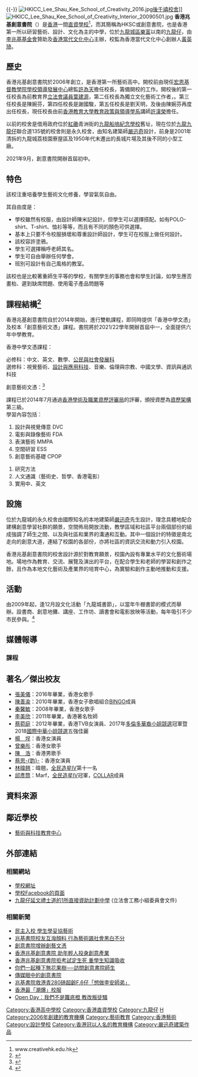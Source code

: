 {{不是|香港青年協會李兆基書院}}
{{multiple issues|
{{refimprove|time=2018-10-28T14:54:34+00:00}}
{{External links|time=2022-05-09}}
{{POV|time=2022-05-09}}
}}{{-}}
{{Infobox school
| name = 香港兆基創意書院
| other_name = {{lang|en|HKICC Lee Shau Kee School of Creativity}}
| established = 2006年
| type = 直資學校
| superintendent = [[黃英琦|黃英琦]]
| principal = [[許漢榮|許漢榮]]
| vice_principal =蔡芷筠
| assistant_principal=布正峯<br>李韋欣<br>陳上城
| location = {{HKG}}[[九龍城區|九龍城區]][[聯合道|聯合道]]135號
| campus = [[市區|市區]]
| students = 500
| website = {{URL|https://www.creativehk.edu.hk/}}
}}
[[File:HKICC_Lee_Shau_Kee_School_of_Creativity_2016.jpg|thumb]][[後千禧校舍|後千禧校舍]]]]
[[File:HKICC_Lee_Shau_Kee_School_of_Creativity_Interior_20090501.jpg|thumb]]
'''香港兆基創意書院'''（{{lang-en|HKICC Lee Shau Kee School of Creativity}}）是[[香港|香港]]一間[[直接資助計劃|直資學校]]<ref>www.creativehk.edu.hk</ref>，而其簡稱為HKSC或創意書院，也是香港第一所以研習藝術、設計、文化為主的中學，位於[[九龍城區|九龍城區]][[樂富|樂富]]以南的[[九龍仔|九龍仔]]，由[[李兆基基金會|李兆基基金會]]贊助及[[香港當代文化中心|香港當代文化中心]]主辦，校監為香港當代文化中心創辦人[[黃英琦|黃英琦]]。

==歷史==
香港兆基創意書院於2006年創立，是香港第一所藝術高中。開校前由現任[[宏恩基督教學院|宏恩基督教學院]][[學校領導發展中心|學校領導發展中心]]總監[[許為天|許為天]]擔任校長，籌備開校的工作。開校後的第一任校長為前教育界[[香港立法會|立法會議員]][[葉建源|葉建源]]，第二任校長為獨立文化藝術工作者，{{citation_needed|[http://www.aco.hk/#!who-chi/cpt9 艺鵠]海豚{{le|馮美華|May Fung}}，別號 「微瘋」}}。第三任校長是陳婉芬，第四任校長是謝國駿，第五任校長是劉天明，及後由陳婉芬再度出任校長，現任校長由前[[香港教育大學|香港教育大學]][[教育政策與領導學系|教育政策與領導學系]]講師[[許漢榮|許漢榮]]擔任。

以前的校舍是借用政府位於[[紅磡|紅磡]]青洲街的[[九龍船塢紀念學校|九龍船塢紀念學校]]舊址，現在位於[[九龍|九龍]][[九龍仔|九龍仔]]聯合道135號的校舍則是永久校舍，由知名建築師[[嚴迅奇|嚴迅奇]]設計，前身是2001年清拆的九龍城荔枝園寮屋區及1950年代末遷出的長城片場及其後不同的小型工廠。

2021年9月，創意書院開辦首屆初中。

==特色==
該校注重培養學生藝術文化修養，學習氣氛自由。

其自由度是：

* 學校雖然有校服，由設計師陳米記設計，但學生可以選擇搭配。如有POLO-shirt、T-shirt、恤衫等等，而且有不同的顏色可供選擇。
* 基本上只要不令校服損壞和尊重設計師設計，學生可在校服上做任何設計。
* 該校容許塗鴉。
* 學生可選擇稱呼老師其名。
* 學生可自由舉辦任何學會。
* 班別可設計有自己風格的教室。

該校也是比較著重師生平等的學校，有關學生的事務也會和學生討論，如學生應否畫枱、遲到缺席問題、使用電子產品問題等

==課程結構<ref>{{cite web |url=http://www.creativehk.edu.hk/new/chi/prog_nss.html |title=存档副本 |accessdate=2014-12-10 |deadurl=yes |archiveurl=https://web.archive.org/web/20141210104135/http://www.creativehk.edu.hk/new/chi/prog_nss.html |archivedate=2014-12-10 }}</ref>==
香港兆基創意書院自於2014年開始，進行雙軌課程，即同時提供「香港中學文憑」及校本「創意藝術文憑」課程。書院將於2021/22學年開辦首屆中一，全面提供六年中學教育。<br />

;香港中學文憑課程：
必修科：中文、英文、數學、[[公民與社會發展科|公民與社會發展科]]<br />
選修科：視覺藝術、[[設計與科技|設計與應用科技]]、音樂、倫理與宗教、中國文學、資訊與通訊科技<br />

;創意藝術文憑：<ref>{{cite web |url=http://www.creativehk.edu.hk/new/DCA/DCA_booklet.pdf |title=存档副本 |accessdate=2014-12-10 |deadurl=yes |archiveurl=https://web.archive.org/web/20141210104532/http://www.creativehk.edu.hk/new/DCA/DCA_booklet.pdf |archivedate=2014-12-10 }}</ref>
課程已於2014年7月通過[[香港學術及職業資歷評審局|香港學術及職業資歷評審局]]的評審，頒授資歷為[[資歷架構|資歷架構]]第三級。<br />
學習內容包括：
# 設計與視覺傳意 DVC
# 電影與錄像藝術 FDA
# 表演藝術 MMPA
# 空間研習 ESS
# 創意藝術基礎 CPOP

# 研究方法
# 人文通識（藝術史、哲學、香港電影）
# 實用中、英文

==設施==
位於九龍城的永久校舍由國際知名的本地建築師[[嚴迅奇|嚴迅奇]]先生設計，理念具體地配合建構創意學習社群的願景，空間佈局開放流動，教學區域和社區平台兩個部份的組成強調了師生之間、以及與社區和業界的溝通和互動。其中一個設計的特徵是南北走向的創意大道，連結了校園的各部份，亦將社區的資訊交流和動力引入校園。

香港兆基創意書院的校舍設計源於對教育願景，校園內設有專業水平的文化藝術場地。場地作為教育、交流、展覽及演出的平台，在配合學生和老師的學習和創作之餘，且作為本地文化藝術及產業界的培育中心，為實驗和創作主動地推動和支援。

==活動==
由2009年起，逢12月設文化活動「九龍城書節」，以當年牛棚書節的模式而舉辦。設書商、創意地攤、講座、工作坊、讀書會和電影放映等活動，每年吸引不少市民參與。<ref>{{cite news|title=周末逛九龍城書節 地攤尋寶搜羅童書|url=https://hk.news.yahoo.com/%E5%91%A8%E6%9C%AB%E9%80%9B%E4%B9%9D%E9%BE%8D%E5%9F%8E%E6%9B%B8%E7%AF%80-%E5%9C%B0%E6%94%A4%E5%B0%8B%E5%AF%B6%E6%90%9C%E7%BE%85%E7%AB%A5%E6%9B%B8-221118895.html|accessdate=2016-12-04|publisher=星島日報|date=2016-12-01|archive-date=2016-12-20|archive-url=https://web.archive.org/web/20161220094927/https://hk.news.yahoo.com/%E5%91%A8%E6%9C%AB%E9%80%9B%E4%B9%9D%E9%BE%8D%E5%9F%8E%E6%9B%B8%E7%AF%80-%E5%9C%B0%E6%94%A4%E5%B0%8B%E5%AF%B6%E6%90%9C%E7%BE%85%E7%AB%A5%E6%9B%B8-221118895.html|dead-url=no}}</ref>

==媒體報導==

=== 課程 ===
{{empty section}}

==著名／傑出校友==
* [[張美儀|張美儀]]：2016年畢業，香港女歌手
* [[陳善渝|陳善渝]]：2010年畢業，香港女子歌唱組合[[BINGO_(組合)|BINGO]]成員
* [[秦馨敏|秦馨敏]]：2008年畢業，香港女歌手
* [[李美欣|李美欣]]：2011年畢業，香港著名牧師
* [[蔡菀庭|蔡菀庭]]：2012年畢業，香港TVB女演員、2017年[[多倫多華裔小姐競選|多倫多華裔小姐競選]]冠軍暨2018[[國際中華小姐競選|國際中華小姐競選]]五強佳麗
* [[楊埕|楊　埕]]：香港女演員
* [[曾樂彤|曾樂彤]]：香港女歌手
* [[陳浩|陳　浩]]：香港男歌手
* [[蔡思韵|蔡思-{韵}-]]：香港女演員
* [[林暐翹|林暐翹]]：暐翹，[[全民造星IV|全民造星IV]]第十一名
* [[邱彥筒|邱彥筒]]：Marf，[[全民造星IV|全民造星IV]]冠軍，[[COLLAR|COLLAR]]成員

==資料來源==
{{reflist}}

== 鄰近學校 ==
*[[藝術與科技教育中心|藝術與科技教育中心]]

==外部連結==
{{commonscat|HKICC Lee Shau Kee School of Creativity, HKSC}}
===相關網站===
*[http://www.creativehk.edu.hk/ 學校網址] {{Wayback|url=http://www.creativehk.edu.hk/ |date=20071002081641 }}
*[https://www.facebook.com/hkicchksc 學校Facebook的頁面]
*[http://www.legco.gov.hk/yr04-05/chinese/fc/pwsc/papers/p05-24c.pdf 九龍仔延文禮士道的1所直接資助計劃中學] {{Wayback|url=http://www.legco.gov.hk/yr04-05/chinese/fc/pwsc/papers/p05-24c.pdf |date=20160304201737 }}(立法會工務小組委員會文件)

===相關新聞===
*[https://web.archive.org/web/20141220064056/http://www.hket.com/eti/article/0cad27e5-6815-4a44-a75f-42a68fcc0a38-043829 民主入校 學生學妥協藝術]
*[http://www.inmediahk.net/node/1027508 兆基書院校友互潑顏料 行為藝術諷社會黑白不分] {{Wayback|url=http://www.inmediahk.net/node/1027508 |date=20141210065447 }}
*[https://web.archive.org/web/20180315201110/http://std.stheadline.com/yesterday/edu/0627go02.html 創意書院增辦創藝文憑]
*[http://www.am730.com.hk/article-163482 香港兆基創意書院 助年輕人投身創意產業] {{Wayback|url=http://www.am730.com.hk/article-163482 |date=20160305005043 }}
*[http://big5.huaxia.com/xw/gaxw/2012/09/2984215.html 香港兆基創意書院拒考試定生死 重學生知識吸收] {{Wayback|url=http://big5.huaxia.com/xw/gaxw/2012/09/2984215.html |date=20180315201115 }}
*[http://cusp.hk/?p=1382 你們一起種下無花果樹──訪問創意書院師生] {{Wayback|url=http://cusp.hk/?p=1382 |date=20160309020110 }}
*[http://leila1301.mysinablog.com/index.php?op=ViewArticle&articleId=1056028 傳媒眼中的創意書院] {{Wayback|url=http://leila1301.mysinablog.com/index.php?op=ViewArticle&articleId=1056028 |date=20141210062451 }}
*[http://tvb4life.pixnet.net/blog/post/108879491-%E5%85%86%E5%9F%BA%E6%9B%B8%E9%99%A2-%E6%95%91-%E6%B8%AF%E9%9D%92-280%E7%A3%85- 兆基書院救港青280磅超齡F.6仔「想做李安師弟」] {{Wayback|url=http://tvb4life.pixnet.net/blog/post/108879491-%E5%85%86%E5%9F%BA%E6%9B%B8%E9%99%A2-%E6%95%91-%E6%B8%AF%E9%9D%92-280%E7%A3%85- |date=20180315201125 }}
*[http://www.cultamap.com/?page_id=2128 香港最「潮爆」校服] {{Wayback|url=http://www.cultamap.com/?page_id=2128 |date=20180315201130 }}
*[http://hk.apple.nextmedia.com/supplement/culture/art/20070427/7042843 Open Day：我們不是籮底橙 教改叛徒騷] {{Wayback|url=http://hk.apple.nextmedia.com/supplement/culture/art/20070427/7042843 |date=20160304132620 }}

{{香港藝術教育}}
[[Category:香港高中學校|Category:香港高中學校]]
[[Category:香港直資學校|Category:香港直資學校]]
[[Category:九龍仔|Category:九龍仔]]
[[Category:九龍城區中學|H]]
[[Category:2006年創建的教育機構|Category:2006年創建的教育機構]]
[[Category:藝術教育|Category:藝術教育]]
[[Category:香港藝術|Category:香港藝術]]
[[Category:設計學校|Category:設計學校]]
[[Category:香港冠以人名的教育機構|Category:香港冠以人名的教育機構]]
[[Category:嚴迅奇建築作品|Category:嚴迅奇建築作品]]